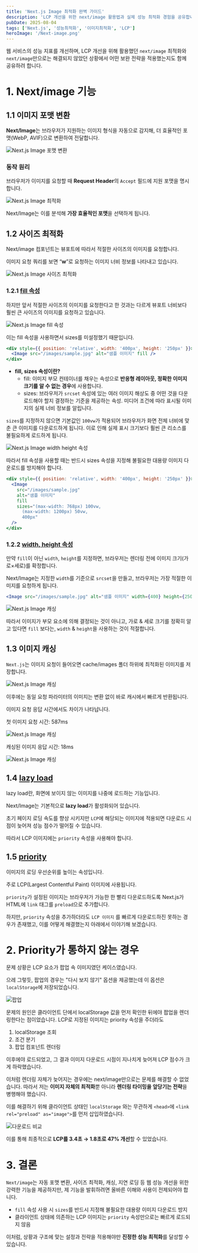 ```yaml
---
title: 'Next.js Image 최적화 완벽 가이드'
description: 'LCP 개선을 위한 next/image 활용법과 실제 성능 최적화 경험을 공유합니다.'
pubDate: 2025-08-04
tags: ['Next.js', '성능최적화', '이미지최적화', 'LCP']
heroImage: '/Next-image.png'
---
```



웹 서비스의 성능 지표를 개선하며, LCP 개선을 위해 활용했던 `next/image` 최적화와 `next/image`만으로는 해결되지 않았던 상황에서 어떤 보완 전략을 적용했는지도 함께 공유하려 합니다.

# **1. Next/image 기능**

## 1.1 이미지 포맷 변환

**Next/Image**는 브라우저가 지원하는 이미지 형식을 자동으로 감지해, 더 효율적인 포맷(WebP, AVIF)으로 변환하여 전달합니다.

<Image src={image1} alt="Next.js Image 포맷 변환" quality="max" />

### 동작 원리

브라우저가 이미지를 요청할 때 **Request Header**의 `Accept` 필드에 지원 포맷을 명시합니다.

<Image src={image2} alt="Next.js Image 최적화" />

Next/Image는 이를 분석해 **가장 효율적인 포맷**을 선택하게 됩니다.

## 1.2 사이즈 최적화

Next/image 컴포넌트는 뷰포트에 따라서 적절한 사이즈의 이미지를 요청합니다.

이미지 요청 쿼리를 보면 “**w**”로 요청하는 이미지 너비 정보를 나타내고 있습니다.

<Image src={image3} alt="Next.js Image 사이즈 최적화" />

### 1.2.1 [fill 속성](https://nextjs-ko.org/docs/pages/api-reference/components/image#fill)

하지만 앞서 적절한 사이즈의 이미지를 요청한다고 한 것과는 다르게 뷰포트 너비보다 훨씬 큰 사이즈의 이미지를 요청하고 있습니다.

<Image src={image4} alt="Next.js Image fill 속성" />

이는 fill 속성을 사용하면서 sizes를 미설정했기 때문입니다.

```jsx
<div style={{ position: 'relative', width: '400px', height: '250px' }}>
  <Image src="/images/sample.jpg" alt="샘플 이미지" fill />
</div>
```

- **fill, sizes 속성이란?**
  - fill: 이미지 부모 컨테이너를 채우는 속성으로 **반응형 레이아웃, 정확한 이미지 크기를 알 수 없는 경우**에 사용합니다.
  - sizes: 브라우저가 `srcset` 속성에 있는 여러 이미지 해상도 중 어떤 것을 다운로드해야 할지 결정하는 기준을 제공하는 속성. 미디어 조건에 따라 표시될 이미지의 실제 너비 정보를 알립니다.

`sizes`를 지정하지 않으면 기본값인 `100vw`가 적용되어 브라우저가 화면 전체 너비에 맞춘 큰 이미지를 다운로드하게 됩니다. 이로 인해 실제 표시 크기보다 훨씬 큰 리소스를 불필요하게 로드하게 됩니다.

<Image src={image5} alt="Next.js Image width height 속성" />

따라서 fill 속성을 사용할 때는 반드시 sizes 속성을 지정해 불필요한 대용량 이미지 다운로드를 방지해야 합니다.

```jsx
<div style={{ position: 'relative', width: '400px', height: '250px' }}>
  <Image
    src="/images/sample.jpg"
    alt="샘플 이미지"
    fill
    sizes="(max-width: 768px) 100vw, 
      (max-width: 1200px) 50vw, 
      400px"
  />
</div>
```

### 1.2.2 [width, height 속성](https://nextjs-ko.org/docs/pages/api-reference/components/image#width)

만약 `fill`이 아닌 `width`, `height`를 지정하면, 브라우저는 렌더링 전에 이미지 크기(가로×세로)를 확정합니다.

Next/Image는 지정한 `width`를 기준으로 `srcset`을 만들고, 브라우저는 가장 적절한 이미지를 요청하게 됩니다.

```jsx
<Image src="/images/sample.jpg" alt="샘플 이미지" width={400} height={250} />
```

<Image src={image6} alt="Next.js Image 캐싱" />

따라서 이미지가 부모 요소에 의해 결정되는 것이 아니고, 가로 & 세로 크기를 정확히 알고 있다면 `fill` 보다는, `width` & `height`을 사용하는 것이 적절합니다.

## 1.3 이미지 캐싱

`Next.js`는 이미지 요청이 들어오면 cache/images 폴더 하위에 최적화된 이미지를 저장합니다.

<Image src={image7} alt="Next.js Image 캐싱" />

이후에는 동일 요청 파라미터의 이미지는 변환 없이 바로 캐시에서 빠르게 반환됩니다.

이미지 요청 응답 시간에서도 차이가 나타납니다.

첫 이미지 요청 시간: 587ms

<Image src={image8} alt="Next.js Image 캐싱" />

캐싱된 이미지 응답 시간: 18ms

<Image src={image9} alt="Next.js Image 캐싱" />

## 1.4 [lazy load](https://nextjs-ko.org/docs/pages/api-reference/components/image#loading)

lazy load란, 화면에 보이지 않는 이미지를 나중에 로드하는 기능입니다.

Next/Image는 기본적으로 **lazy load**가 활성화되어 있습니다.

초기 페이지 로딩 속도를 향상 시키지만 `LCP`에 해당되는 이미지에 적용되면 다운로드 시점이 늦어져 성능 점수가 떨어질 수 있습니다.

따라서 LCP 이미지에는 `priority` 속성을 사용해야 합니다.

## 1.5 [priority](https://nextjs-ko.org/docs/pages/api-reference/components/image#priority)

이미지의 로딩 우선순위를 높이는 속성입니다.

주로 LCP(Largest Contentful Paint) 이미지에 사용됩니다.

`priority`가 설정된 이미지는 브라우저가 가능한 한 빨리 다운로드하도록 Next.js가 HTML에 `link` 태그를 `preload`으로 추가합니다.

하지만, `priority` 속성을 추가하더라도 `LCP 이미지` 를 빠르게 다운로드하진 못하는 경우가 존재했고, 이를 어떻게 해결했는지 아래에서 이야기해 보겠습니다.

# **2. Priority가 통하지 않는 경우**

문제 상황은 LCP 요소가 팝업 속 이미지였던 케이스였습니다.

으레 그렇듯, 팝업의 경우는 "다시 보지 않기" 옵션을 제공했는데 이 옵션은 `localStorage`에 저장되었습니다.

<Image src={image10} alt="팝업" width={400} />

문제의 원인은 클라이언트 단에서 localStorage 값을 먼저 확인한 뒤에야 팝업을 렌더링한다는 점이었습니다. LCP로 지정된 이미지는 priority 속성을 주더라도

1. localStorage 조회
2. 조건 분기
3. 팝업 컴포넌트 렌더링

이후에야 로드되었고, 그 결과 이미지 다운로드 시점이 지나치게 늦어져 LCP 점수가 크게 하락했습니다.

이처럼 렌더링 자체가 늦어지는 경우에는 next/image만으로는 문제를 해결할 수 없었습니다. 따라서 저는 **이미지 자체의 최적화**뿐 아니라 **렌더링 타이밍을 앞당기는 전략**을 병행해야 했습니다.

이를 해결하기 위해 클라이언트 상태인 `localStorage` 와는 무관하게 `<head>`에 `<link rel="preload" as="image">`를 먼저 삽입하였습니다.

<Image src={image11} alt="다운로드 비교" />

이를 통해 최종적으로 **LCP를 3.4초 → 1.8초로 47% 개선**할 수 있었습니다.

# **3. 결론**

`Next/image`는 자동 포맷 변환, 사이즈 최적화, 캐싱, 지연 로딩 등 웹 성능 개선을 위한 강력한 기능을 제공하지만, 제 기능을 발휘하려면 올바른 이해와 사용이 전제되어야 합니다.

- `fill` 속성 사용 시 `sizes`를 반드시 지정해 불필요한 대용량 이미지 다운로드 방지
- 클라이언트 상태에 의존하는 LCP 이미지는 `priority` 속성만으로는 빠르게 로드되지 않음

이처럼, 상황과 구조에 맞는 설정과 전략을 적용해야만 **진정한 성능 최적화**를 달성할 수 있습니다.
